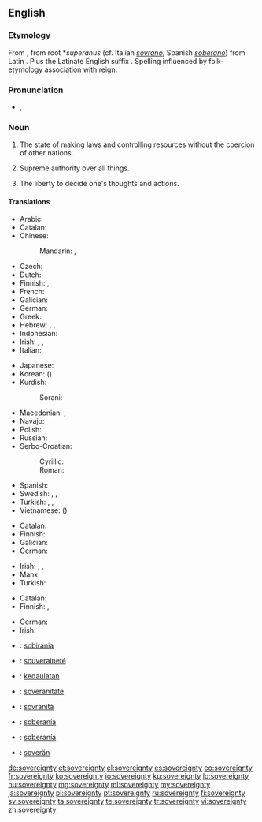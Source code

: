==English==
{{wikipedia|sovereignty}}

===Etymology===
From {{etyl|fro|en}} {{term|soverain|lang=la}}, from {{etyl|VL.|en}} root *''superānus'' (cf. Italian ''[[sovrano]]'', Spanish ''[[soberano]]'') from Latin {{term|super||above|lang=la}}. Plus the Latinate English suffix {{term|-ity|-ty|lang=en}}. Spelling influenced by folk-etymology association with reign.

===Pronunciation===
* {{a|UK}} {{IPA|/ˈsɒv.ɹən.ti/|/ˈsɒv.ɹɪn.ti}}, {{X-SAMPA|/"sQv.r\@n.ti/|/"sQv.rIn.ti/}}

===Noun===
{{en-noun|sovereignties|-}}

# {{context|of a nation}} The state of making laws and controlling resources without the coercion of other nations.
# {{context|of a ruler}} Supreme authority over all things.
# {{context|of a person}} The liberty to decide one's thoughts and actions.

====Translations====
{{trans-top|of a nation: the state of making laws and controlling resources without the coercion of other nations.}}
* Arabic: {{t-|ar|سيادة|f|tr=siyaada|sc=Arab}}
* Catalan: {{t-|ca|sobirania|f}}
* Chinese:
*: Mandarin: {{t-|cmn|主權|sc=Hani}}, {{t-|cmn|主权|tr=zhǔquán|sc=Hani}}
* Czech: {{t-|cs|svrchovanost|f}}
* Dutch: {{t-|nl|soevereiniteit|f}}
* Finnish: {{t-|fi|suvereenisuus}}, {{t+|fi|suvereniteetti}}
* French: {{t+|fr|souveraineté|f}}
* Galician: {{t+|gl|soberanía|f}}
* German: {{t+|de|Souveränität|f}}
* Greek: {{t+|el|κυριαρχία|f|tr=kiriarhia|sc=Grek}}
* Hebrew: {{t-|he|ריבונות|tr=sovereignty}}, {{t-|he|ריבון|m|tr=sovereign}}, {{t-|he|ריבונית|f|tr=sovereign}}
* Indonesian: {{t+|id|kedaulatan}}
* Irish: {{t-|ga|ardcheannas|m}}, {{t-|ga|ceannas|m}}, {{t-|ga|flaithiúnas|m}}
* Italian: {{t-|it|sovranità|f}}
{{trans-mid}}
* Japanese: {{t+|ja|主権|tr=しゅけん, shuken|sc=Jpan}}
* Korean: {{t-|ko|주권|tr=jugwon|sc=Kore}} ({{t+|ko|主權|sc=Kore}})
* Kurdish:
*: Sorani: {{ku-Arab|[[فه‌رمان ڕه‌وایی]]}}
* Macedonian: {{t-|mk|сувереност|f|tr=suvérenost}}, {{t-|mk|суверенитет|m|tr=suverenitét}}
* Navajo: {{tø|nv|akʼídádéestʼį́į́ʼ}}
* Polish: {{t-|pl|suwerenność|f}}
* Russian: {{t+|ru|суверенитет|m|tr=suverenitét|sc=Cyrl}}
* Serbo-Croatian:
*: Cyrillic: {{t-|sh|суверенитет|m}}
*: Roman: {{t-|sh|suverenitet|m}}
* Spanish: {{t+|es|soberanía|f}}
* Swedish: {{t|sv|självständighet|c}}, {{t|sv|oavhängighet|c}}, {{t|sv|suveränitet|c}}
* Turkish: {{t+|tr|egemenlik}}, {{t+|tr|hükümranlık}}, {{t+|tr|hakimiyet|alt=hâkimiyet}}
* Vietnamese: {{t+|vi|chủ quyền}} ({{t-|vi|主權}})
{{trans-bottom}}

{{trans-top|of ruler or God: supreme authority over all things}}
* Catalan: {{t-|ca|sobirania|f}}
* Finnish: {{t-|fi|yksinvaltius}}
* Galician: {{t+|gl|soberanía|f}}
* German: {{t+|de|Souveränität|f}}
{{trans-mid}}
* Irish: {{t-|ga|ardcheannas|m}}, {{t-|ga|flaitheas|m}} {{qualifier|religion}}, {{t-|ga|flaithiúnas|m}} {{qualifier|politics}}
* Manx: {{t-|gv|ard-reeriaght|f}}
* Turkish: {{t-|tr|mutlak güç}}
{{trans-bottom}}

{{trans-top|of self: the liberty to decide one's thoughts and actions}}
* Catalan: {{t-|ca|sobirania|f}}
* Finnish: {{t-|fi|yksilönvapaus}}, {{t+|fi|suvereniteetti}}
{{trans-mid}}
* German: {{t+|de|Souveränität|f}}
* Irish: {{t-|ga|ceannas|m}}
{{trans-bottom}}

{{checktrans-top}}
* {{ttbc|ca}}: [[sobirania]] {{f}}
* {{ttbc|fr}}: [[souveraineté]] {{f}}
* {{ttbc|id}}: [[daulat|kedaulatan]]
* {{ttbc|ia}}: [[soveranitate]]
* {{ttbc|it}}: [[sovranità]] {{f}}
{{trans-mid}}
* {{ttbc|es}}: [[soberanía]] {{f}}
* {{ttbc|pt}}: [[soberanía]] {{f}}
* {{ttbc|vo}}: [[soverän]]
{{trans-bottom}}

[[de:sovereignty]]
[[et:sovereignty]]
[[el:sovereignty]]
[[es:sovereignty]]
[[eo:sovereignty]]
[[fr:sovereignty]]
[[ko:sovereignty]]
[[io:sovereignty]]
[[ku:sovereignty]]
[[lo:sovereignty]]
[[hu:sovereignty]]
[[mg:sovereignty]]
[[ml:sovereignty]]
[[my:sovereignty]]
[[ja:sovereignty]]
[[pl:sovereignty]]
[[pt:sovereignty]]
[[ru:sovereignty]]
[[fi:sovereignty]]
[[sv:sovereignty]]
[[ta:sovereignty]]
[[te:sovereignty]]
[[tr:sovereignty]]
[[vi:sovereignty]]
[[zh:sovereignty]]